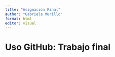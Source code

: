 ---
title: "Asignación Final"
author: "Gabriela Murillo"
format: html
editor: visual
---

# Uso GitHub: Trabajo final



